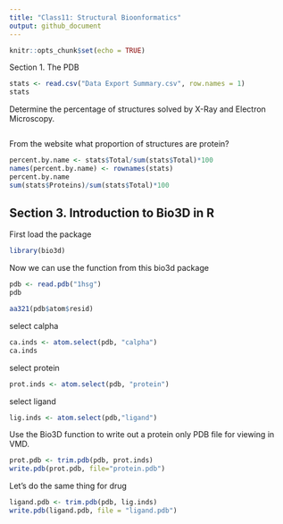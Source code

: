 ```yaml
---
title: "Class11: Structural Bioonformatics"
output: github_document
---
```


```r
knitr::opts_chunk$set(echo = TRUE)
```

Section 1. The PDB
```r
stats <- read.csv("Data Export Summary.csv", row.names = 1)
stats
```
Determine the percentage of structures solved by X-Ray and Electron Microscopy.
```r

```

From the website what proportion of structures are protein?
```r
percent.by.name <- stats$Total/sum(stats$Total)*100
names(percent.by.name) <- rownames(stats)
percent.by.name
sum(stats$Proteins)/sum(stats$Total)*100
```
## Section 3. Introduction to Bio3D in R
First load the package
```r
library(bio3d)
```

Now we can use the function from this bio3d package
```r
pdb <- read.pdb("1hsg")
pdb
```

```r
aa321(pdb$atom$resid)
```

select calpha
```r
ca.inds <- atom.select(pdb, "calpha")
ca.inds
```

select protein
```r
prot.inds <- atom.select(pdb, "protein")
```

select ligand
```r
lig.inds <- atom.select(pdb,"ligand")
```

Use the Bio3D function to write out a protein only PDB file for viewing in VMD. 
```r
prot.pdb <- trim.pdb(pdb, prot.inds)
write.pdb(prot.pdb, file="protein.pdb")
```

Let's do the same thing for drug
```r
ligand.pdb <- trim.pdb(pdb, lig.inds)
write.pdb(ligand.pdb, file = "ligand.pdb")
```

